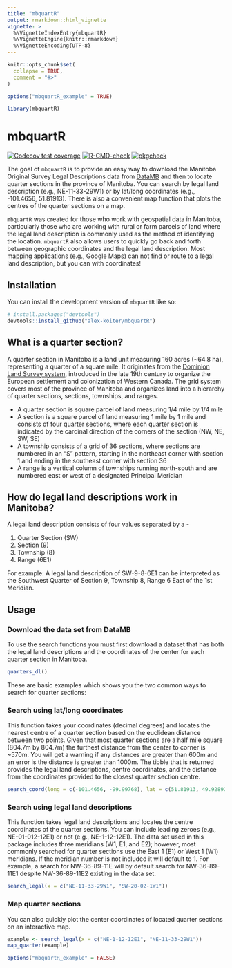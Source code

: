 ```yaml
---
title: "mbquartR"
output: rmarkdown::html_vignette
vignette: >
  %\VignetteIndexEntry{mbquartR}
  %\VignetteEngine{knitr::rmarkdown}
  %\VignetteEncoding{UTF-8}
---
```


```r
knitr::opts_chunk$set(
  collapse = TRUE,
  comment = "#>"
)

options("mbquartR_example" = TRUE)
```

```r
library(mbquartR)
```

# mbquartR

<!-- badges: start -->
[![Codecov test coverage](https://codecov.io/gh/alex-koiter/mbquartR/branch/main/graph/badge.svg)](https://app.codecov.io/gh/alex-koiter/mbquartR?branch=main)
[![R-CMD-check](https://github.com/alex-koiter/mbquartR/actions/workflows/R-CMD-check.yaml/badge.svg)](https://github.com/alex-koiter/mbquartR/actions/workflows/R-CMD-check.yaml)
[![pkgcheck](https://github.com/alex-koiter/mbquartR/workflows/pkgcheck/badge.svg)](https://github.com/alex-koiter/mbquartR/actions?query=workflow%3Apkgcheck)
<!-- badges: end -->

The goal of `mbquartR` is to provide an easy way to download the Manitoba Original Survey Legal Descriptions data from [DataMB](https://geoportal.gov.mb.ca/) and then to locate quarter sections in the province of Manitoba. You can search by legal land description (e.g., NE-11-33-29W1) or by lat/long coordinates (e.g., -101.4656, 51.81913). There is also a convenient map function that plots the centres of the quarter sections on a map.

`mbquartR` was created for those who work with geospatial data in Manitoba, particularly those who are working with rural or farm parcels of land where the legal land description is commonly used as the method of identifying the location. `mbquartR` also allows users to quickly go back and forth between geographic coordinates and the legal land description. Most mapping applications (e.g., Google Maps) can not find or route to a legal land description, but you can with coordinates! 

## Installation

You can install the development version of `mbquartR` like so:

```r
# install.packages("devtools")
devtools::install_github("alex-koiter/mbquartR")
```

## What is a quarter section?
A quarter section in Manitoba is a land unit measuring 160 acres (~64.8 ha), representing a quarter of a square mile. It originates from the [Dominion Land Survey system](https://en.wikipedia.org/wiki/Dominion_Land_Survey), introduced in the late 19th century to organize the European settlement and colonization of Western Canada. The grid system covers most of the province of Manitoba and organizes land into a hierarchy of quarter sections, sections, townships, and ranges.

- A quarter section is square parcel of land measuring 1/4 mile by 1/4 mile
- A section is a square parcel of land measuring 1 mile by 1 mile and consists of four quarter sections, where each quarter section is indicated by the cardinal direction of the corners of the section (NW, NE, SW, SE)
- A township consists of a grid of 36 sections, where sections are numbered in an "S" pattern, starting in the northeast corner with section 1 and ending in the southeast corner with section 36
- A range is a vertical column of townships running north-south and are numbered east or west of a designated Principal Meridian

## How do legal land descriptions work in Manitoba?
A legal land description consists of four values separated by a -

1. Quarter Section (SW)
2. Section (9)
3. Township (8)
4. Range (6E1)

For example: 
A legal land description of SW-9-8-6E1 can be interpreted as the Southwest Quarter of Section 9, Township 8, Range 6 East of the 1st Meridian. 


## Usage

### Download the data set from DataMB

To use the search functions you must first download a dataset that has both the legal land descriptions and the coordinates of the center for each quarter section in Manitoba.

```r
quarters_dl()
```


These are basic examples which shows you the two common ways to search for quarter sections:

### Search using lat/long coordinates
This function takes your coordinates (decimal degrees) and locates the nearest centre of a quarter section based on the euclidean distance between two points. Given that most quarter sections are a half mile square (804.7m by 804.7m) the furthest distance from the center to corner is ~570m. You will get a warning if any distances are greater than 600m and an error is the distance is greater than 1000m. The tibble that is returned provides the legal land descriptions, centre coordinates, and the distance from the coordinates provided to the closest quarter section centre. 

```r
search_coord(long = c(-101.4656, -99.99768), lat = c(51.81913, 49.928926))
```

### Search using legal land descriptions
This function takes legal land descriptions and locates the centre coordinates of the quarter sections. You can include leading zeroes (e.g., NE-01-012-12E1) or not (e.g., NE-1-12-12E1). The data set used in this package includes three meridians (W1, E1, and E2); however, most commonly searched for quarter sections use the East 1 (E1) or West 1 (W1) meridians. If the meridian number is not included it will default to 1. For example, a search for NW-36-89-11E will by default search for NW-36-89-11E1 despite NW-36-89-11E2 existing in the data set.

```r
search_legal(x = c("NE-11-33-29W1", "SW-20-02-1W1"))
```

### Map quarter sections

You can also quickly plot the center coordinates of located quarter sections on an interactive map.

```r
example <- search_legal(x = c("NE-1-12-12E1", "NE-11-33-29W1"))
map_quarter(example)
```

```r
options("mbquartR_example" = FALSE)
```
